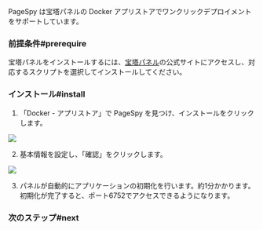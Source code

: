 
PageSpy は宝塔パネルの Docker アプリストアでワンクリックデプロイメントをサポートしています。

### 前提条件#prerequire

宝塔パネルをインストールするには、[宝塔パネル](https://www.bt.cn/new/index.html)の公式サイトにアクセスし、対応するスクリプトを選択してインストールしてください。

### インストール#install

1. 「Docker - アプリストア」で PageSpy を見つけ、インストールをクリックします。

<a href={BaotaPageSpy} target="_blank">
  <img src={BaotaPageSpy} />
</a>

2. 基本情報を設定し、「確認」をクリックします。

<a href={BaotaInstall} target="_blank">
  <img src={BaotaInstall} />
</a>

3. パネルが自動的にアプリケーションの初期化を行います。約1分かかります。初期化が完了すると、ポート6752でアクセスできるようになります。

### 次のステップ#next

<DeployNext />
